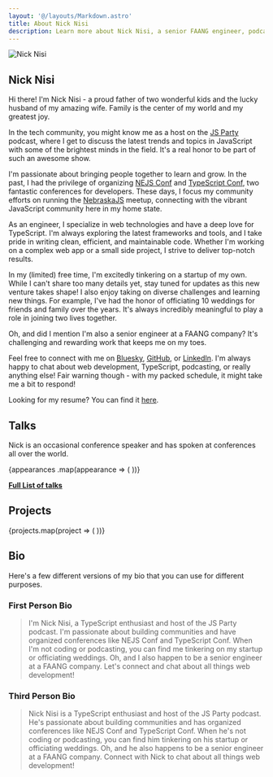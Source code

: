 ```yaml
---
layout: '@/layouts/Markdown.astro'
title: About Nick Nisi
description: Learn more about Nick Nisi, a senior FAANG engineer, podcast host, and conference speaker.
---
```



<section>
	<div class="flex flex-col items-center">
		<Image alt="Nick Nisi" width={512} height={512} class="h-64 w-64 rounded-full" src={profileImg} quaility="max" />
		<h1>Nick Nisi</h1>
	</div>
</section>

Hi there! I'm Nick Nisi - a proud father of two wonderful kids and the lucky husband of my amazing wife. Family is the center of my world and my greatest joy.

In the tech community, you might know me as a host on the [JS Party](https://jsparty.fm) podcast, where I get to discuss the latest trends and topics in JavaScript with some of the brightest minds in the field. It's a real honor to be part of such an awesome show.

I'm passionate about bringing people together to learn and grow. In the past, I had the privilege of organizing [NEJS Conf](https://nejsconf.com) and [TypeScript Conf](https://archive.tsconf.io/2021/), two fantastic conferences for developers. These days, I focus my community efforts on running the [NebraskaJS](https://nebraskajs.com) meetup, connecting with the vibrant JavaScript community here in my home state.

As an engineer, I specialize in web technologies and have a deep love for TypeScript. I'm always exploring the latest frameworks and tools, and I take pride in writing clean, efficient, and maintainable code. Whether I'm working on a complex web app or a small side project, I strive to deliver top-notch results.

In my (limited) free time, I'm excitedly tinkering on a startup of my own. While I can't share too many details yet, stay tuned for updates as this new venture takes shape! I also enjoy taking on diverse challenges and learning new things. For example, I've had the honor of officiating 10 weddings for friends and family over the years. It's always incredibly meaningful to play a role in joining two lives together.

Oh, and did I mention I'm also a senior engineer at a FAANG company? It's challenging and rewarding work that keeps me on my toes.

Feel free to connect with me on [Bluesky](https://bsky.app/profile/nicknisi.com), [GitHub](https://github.com/nicknisi), or [LinkedIn](https://linkedin.com/in/nicknisi). I'm always happy to chat about web development, TypeScript, podcasting, or really anything else! Fair warning though - with my packed schedule, it might take me a bit to respond!

Looking for my resume? You can find it [here](/resume).

## Talks

Nick is an occasional conference speaker and has spoken at conferences all over the world.

<div class="grid-cols-3 flex flex-col md:grid md:auto-rows-auto gap-2">
	{appearances
	.map(appearance => (
	<Talk appearance={appearance} />
		))}
</div>

**[Full List of talks](/talks)**

## Projects

<div class="flex flex-wrap place-content-evenly">
	{projects.map(project => (
		<Project {...project.data} />
	))}
</div>

## Bio

Here's a few different versions of my bio that you can use for different purposes.

### First Person Bio

>I'm Nick Nisi, a TypeScript enthusiast and host of the JS Party podcast. I'm passionate about building communities and have organized conferences like NEJS Conf and TypeScript Conf. When I'm not coding or podcasting, you can find me tinkering on my startup or officiating weddings. Oh, and I also happen to be a senior engineer at a FAANG company. Let's connect and chat about all things web development!

### Third Person Bio

>Nick Nisi is a TypeScript enthusiast and host of the JS Party podcast. He's passionate about building communities and has organized conferences like NEJS Conf and TypeScript Conf. When he's not coding or podcasting, you can find him tinkering on his startup or officiating weddings. Oh, and he also happens to be a senior engineer at a FAANG company. Connect with Nick to chat about all things web development!
